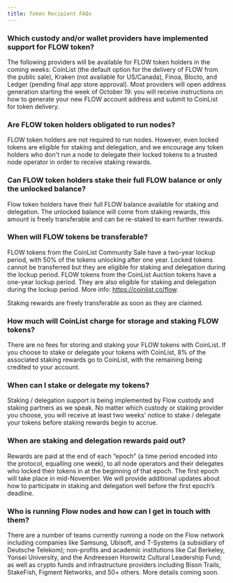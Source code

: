 ```yaml
---
title: Token Recipient FAQs
---
```


### Which custody and/or wallet providers have implemented support for FLOW token?

The following providers will be available for FLOW token holders in the coming weeks: CoinList (the default option for the delivery of FLOW from the public sale), Kraken (not available for US/Canada), Finoa, Blocto, and Ledger (pending final app store approval). Most providers will open address generation starting the week of October 19: you will receive instructions on how to generate your new FLOW account address and submit to CoinList for token delivery.

### Are FLOW token holders obligated to run nodes? 

FLOW token holders are not required to run nodes. However, even locked tokens are eligible for staking and delegation, and we encourage any token holders who don't run a node to delegate their locked tokens to a trusted node operator in order to receive staking rewards.

### Can FLOW token holders stake their full FLOW balance or only the unlocked balance?

Flow token holders have their full FLOW balance available for staking and delegation. The unlocked balance will come from staking rewards, this amount is freely transferable and can be re-staked to earn further rewards. 

### When will FLOW tokens be transferable?

FLOW tokens from the CoinList Community Sale have a two-year lockup period, with 50% of the tokens unlocking after one year. Locked tokens cannot be transferred but they are eligible for staking and delegation during the lockup period. FLOW tokens from the CoinList Auction tokens have a one-year lockup period. They are also eligible for staking and delegation during the lockup period. More info: https://coinlist.co/flow.

Staking rewards are freely transferable as soon as they are claimed. 

### How much will CoinList charge for storage and staking FLOW tokens?

There are no fees for storing and staking your FLOW tokens with CoinList. If you choose to stake or delegate your tokens with CoinList, 8% of the associated staking rewards go to CoinList, with the remaining being credited to your account. 

### When can I stake or delegate my tokens?

Staking / delegation support is being implemented by Flow custody and staking partners as we speak. No matter which custody or staking provider you choose, you will receive at least two weeks' notice to stake / delegate your tokens before staking rewards begin to accrue.

### When are staking and delegation rewards paid out?

Rewards are paid at the end of each “epoch” (a time period encoded into the protocol, equalling one week), to all node operators and their delegates who locked their tokens in at the beginning of that epoch. The first epoch will take place in mid-November. We will provide additional updates about how to participate in staking and delegation well before the first epoch’s deadline. 

### Who is running Flow nodes and how can I get in touch with them?

There are a number of teams currently running a node on the Flow network including companies like Samsung, Ubisoft, and T-Systems (a subsidiary of Deutsche Telekom); non-profits and academic institutions like Cal Berkeley, Yonsei University, and the Andreessen Horowitz Cultural Leadership Fund; as well as crypto funds and infrastructure providers including Bison Trails, StakeFish, Figment Networks, and 50+ others. More details coming soon. 

